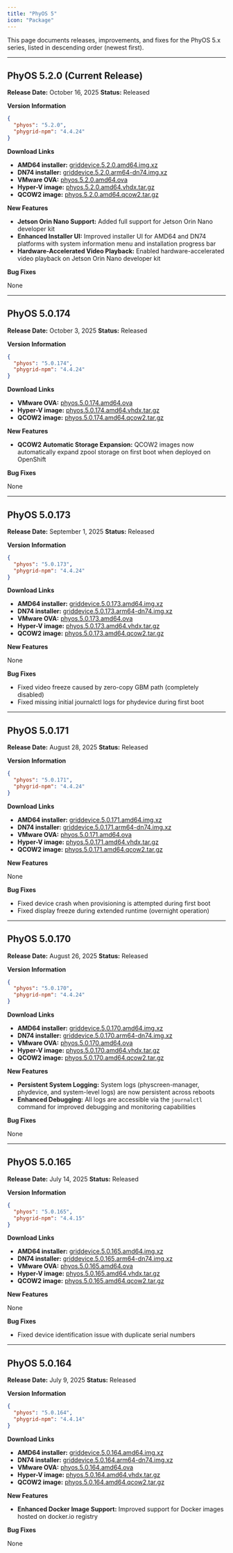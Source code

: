 ```yaml
---
title: "PhyOS 5"
icon: "Package"
---
```


This page documents releases, improvements, and fixes for the PhyOS 5.x series, listed in descending order (newest first).

---

## PhyOS 5.2.0 (Current Release)

**Release Date:** October 16, 2025
**Status:** Released

**Version Information**

```json
{
  "phyos": "5.2.0",
  "phygrid-npm": "4.4.24"
}
```

**Download Links**

- **AMD64 installer:** [griddevice.5.2.0.amd64.img.xz](https://os.phygrid.com/griddevice.5.2.0.amd64.img.xz)
- **DN74 installer:** [griddevice.5.2.0.arm64-dn74.img.xz](https://os.phygrid.com/griddevice.5.2.0.arm64-dn74.img.xz)
- **VMware OVA:** [phyos.5.2.0.amd64.ova](https://os.phygrid.com/phyos.5.2.0.amd64.ova)
- **Hyper-V image:** [phyos.5.2.0.amd64.vhdx.tar.gz](https://os.phygrid.com/phyos.5.2.0.amd64.vhdx.tar.gz)
- **QCOW2 image:** [phyos.5.2.0.amd64.qcow2.tar.gz](https://os.phygrid.com/phyos.5.2.0.amd64.qcow2.tar.gz)

**New Features**

- **Jetson Orin Nano Support:** Added full support for Jetson Orin Nano developer kit
- **Enhanced Installer UI:** Improved installer UI for AMD64 and DN74 platforms with system information menu and installation progress bar
- **Hardware-Accelerated Video Playback:** Enabled hardware-accelerated video playback on Jetson Orin Nano developer kit

**Bug Fixes**

None

---

## PhyOS 5.0.174

**Release Date:** October 3, 2025
**Status:** Released

**Version Information**

```json
{
  "phyos": "5.0.174",
  "phygrid-npm": "4.4.24"
}
```

**Download Links**

- **VMware OVA:** [phyos.5.0.174.amd64.ova](https://os.phygrid.com/phyos.5.0.174.amd64.ova)
- **Hyper-V image:** [phyos.5.0.174.amd64.vhdx.tar.gz](https://os.phygrid.com/phyos.5.0.174.amd64.vhdx.tar.gz)
- **QCOW2 image:** [phyos.5.0.174.amd64.qcow2.tar.gz](https://os.phygrid.com/phyos.5.0.174.amd64.qcow2.tar.gz)

**New Features**

- **QCOW2 Automatic Storage Expansion:** QCOW2 images now automatically expand zpool storage on first boot when deployed on OpenShift

**Bug Fixes**

None

---

## PhyOS 5.0.173

**Release Date:** September 1, 2025
**Status:** Released

**Version Information**

```json
{
  "phyos": "5.0.173",
  "phygrid-npm": "4.4.24"
}
```

**Download Links**

- **AMD64 installer:** [griddevice.5.0.173.amd64.img.xz](https://os.phygrid.com/griddevice.5.0.173.amd64.img.xz)
- **DN74 installer:** [griddevice.5.0.173.arm64-dn74.img.xz](https://os.phygrid.com/griddevice.5.0.173.arm64-dn74.img.xz)
- **VMware OVA:** [phyos.5.0.173.amd64.ova](https://os.phygrid.com/phyos.5.0.173.amd64.ova)
- **Hyper-V image:** [phyos.5.0.173.amd64.vhdx.tar.gz](https://os.phygrid.com/phyos.5.0.173.amd64.vhdx.tar.gz)
- **QCOW2 image:** [phyos.5.0.173.amd64.qcow2.tar.gz](https://os.phygrid.com/phyos.5.0.173.amd64.qcow2.tar.gz)

**New Features**

None

**Bug Fixes**

- Fixed video freeze caused by zero-copy GBM path (completely disabled)
- Fixed missing initial journalctl logs for phydevice during first boot

---

## PhyOS 5.0.171

**Release Date:** August 28, 2025
**Status:** Released

**Version Information**

```json
{
  "phyos": "5.0.171",
  "phygrid-npm": "4.4.24"
}
```

**Download Links**

- **AMD64 installer:** [griddevice.5.0.171.amd64.img.xz](https://os.phygrid.com/griddevice.5.0.171.amd64.img.xz)
- **DN74 installer:** [griddevice.5.0.171.arm64-dn74.img.xz](https://os.phygrid.com/griddevice.5.0.171.arm64-dn74.img.xz)
- **VMware OVA:** [phyos.5.0.171.amd64.ova](https://os.phygrid.com/phyos.5.0.171.amd64.ova)
- **Hyper-V image:** [phyos.5.0.171.amd64.vhdx.tar.gz](https://os.phygrid.com/phyos.5.0.171.amd64.vhdx.tar.gz)
- **QCOW2 image:** [phyos.5.0.171.amd64.qcow2.tar.gz](https://os.phygrid.com/phyos.5.0.171.amd64.qcow2.tar.gz)

**New Features**

None

**Bug Fixes**

- Fixed device crash when provisioning is attempted during first boot
- Fixed display freeze during extended runtime (overnight operation)

---

## PhyOS 5.0.170

**Release Date:** August 26, 2025
**Status:** Released

**Version Information**

```json
{
  "phyos": "5.0.170",
  "phygrid-npm": "4.4.24"
}
```

**Download Links**

- **AMD64 installer:** [griddevice.5.0.170.amd64.img.xz](https://os.phygrid.com/griddevice.5.0.170.amd64.img.xz)
- **DN74 installer:** [griddevice.5.0.170.arm64-dn74.img.xz](https://os.phygrid.com/griddevice.5.0.170.arm64-dn74.img.xz)
- **VMware OVA:** [phyos.5.0.170.amd64.ova](https://os.phygrid.com/phyos.5.0.170.amd64.ova)
- **Hyper-V image:** [phyos.5.0.170.amd64.vhdx.tar.gz](https://os.phygrid.com/phyos.5.0.170.amd64.vhdx.tar.gz)
- **QCOW2 image:** [phyos.5.0.170.amd64.qcow2.tar.gz](https://os.phygrid.com/phyos.5.0.170.amd64.qcow2.tar.gz)

**New Features**

- **Persistent System Logging:** System logs (physcreen-manager, phydevice, and system-level logs) are now persistent across reboots
- **Enhanced Debugging:** All logs are accessible via the `journalctl` command for improved debugging and monitoring capabilities

**Bug Fixes**

None

---

## PhyOS 5.0.165

**Release Date:** July 14, 2025
**Status:** Released

**Version Information**

```json
{
  "phyos": "5.0.165",
  "phygrid-npm": "4.4.15"
}
```

**Download Links**

- **AMD64 installer:** [griddevice.5.0.165.amd64.img.xz](https://os.phygrid.com/griddevice.5.0.165.amd64.img.xz)
- **DN74 installer:** [griddevice.5.0.165.arm64-dn74.img.xz](https://os.phygrid.com/griddevice.5.0.165.arm64-dn74.img.xz)
- **VMware OVA:** [phyos.5.0.165.amd64.ova](https://os.phygrid.com/phyos.5.0.165.amd64.ova)
- **Hyper-V image:** [phyos.5.0.165.amd64.vhdx.tar.gz](https://os.phygrid.com/phyos.5.0.165.amd64.vhdx.tar.gz)
- **QCOW2 image:** [phyos.5.0.165.amd64.qcow2.tar.gz](https://os.phygrid.com/phyos.5.0.165.amd64.qcow2.tar.gz)

**New Features**

None

**Bug Fixes**

- Fixed device identification issue with duplicate serial numbers

---

## PhyOS 5.0.164

**Release Date:** July 9, 2025
**Status:** Released

**Version Information**

```json
{
  "phyos": "5.0.164",
  "phygrid-npm": "4.4.14"
}
```

**Download Links**

- **AMD64 installer:** [griddevice.5.0.164.amd64.img.xz](https://os.phygrid.com/griddevice.5.0.164.amd64.img.xz)
- **DN74 installer:** [griddevice.5.0.164.arm64-dn74.img.xz](https://os.phygrid.com/griddevice.5.0.164.arm64-dn74.img.xz)
- **VMware OVA:** [phyos.5.0.164.amd64.ova](https://os.phygrid.com/phyos.5.0.164.amd64.ova)
- **Hyper-V image:** [phyos.5.0.164.amd64.vhdx.tar.gz](https://os.phygrid.com/phyos.5.0.164.amd64.vhdx.tar.gz)
- **QCOW2 image:** [phyos.5.0.164.amd64.qcow2.tar.gz](https://os.phygrid.com/phyos.5.0.164.amd64.qcow2.tar.gz)

**New Features**

- **Enhanced Docker Image Support:** Improved support for Docker images hosted on docker.io registry

**Bug Fixes**

None